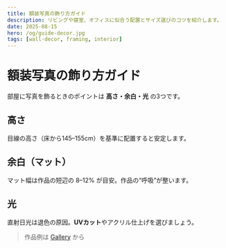 ```yaml
---
title: 額装写真の飾り方ガイド
description: リビングや寝室、オフィスに似合う配置とサイズ選びのコツを紹介します。
date: 2025-08-15
hero: /og/guide-decor.jpg
tags: [wall-decor, framing, interior]
---
```


# 額装写真の飾り方ガイド

部屋に写真を飾るときのポイントは **高さ・余白・光** の3つです。

## 高さ
目線の高さ（床から145–155cm）を基準に配置すると安定します。

## 余白（マット）
マット幅は作品の短辺の 8–12% が目安。作品の“呼吸”が整います。

## 光
直射日光は退色の原因。**UVカット**やアクリル仕上げを選びましょう。

> 作品例は [Gallery](/gallery) から
